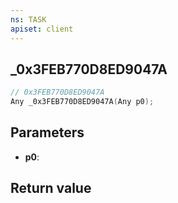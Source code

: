 ```yaml
---
ns: TASK
apiset: client
---
```

## _0x3FEB770D8ED9047A

```c
// 0x3FEB770D8ED9047A
Any _0x3FEB770D8ED9047A(Any p0);
```


## Parameters
* **p0**:

## Return value